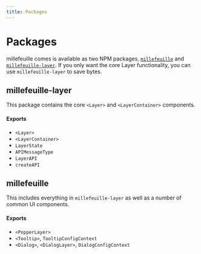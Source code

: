 ```yaml
---
title: Packages
---
```


# Packages

millefeuille comes is available as two NPM packages, [`millefeuille`](https://www.npmjs.com/package/millefeuille)
and [`millefeuille-layer`](https://www.npmjs.com/package/millefeuille-layer). If
you only want the core Layer functionality, you can use `millefeuille-layer` to
save bytes.

## millefeuille-layer

This package contains the core `<Layer>` and `<LayerContainer>` components.

#### Exports

- `<Layer>`
- `<LayerContainer>`
- `LayerState`
- `APIMessageType`
- `LayerAPI`
- `createAPI`

## millefeuille

This includes everything in `millefeuille-layer` as well as a number of common
UI components.

#### Exports

- `<PopperLayer>`
- `<Tooltip>`, `TooltipConfigContext`
- `<Dialog>`, `<DialogLayer>`, `DialogConfigContext`
